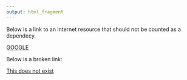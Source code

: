 ```yaml
---
output: html_fragment
---
```


Below is a link to an internet resource that should not be counted as a dependecy.

[GOOGLE](https://www.google.com)

Below is a broken link:

[This does not exist](/this/file/does/not/exist)